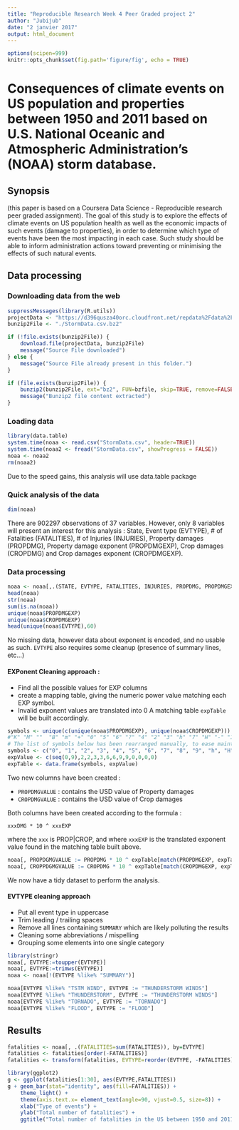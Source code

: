 ---
title: "Reproducible Research Week 4 Peer Graded project 2"
author: "Jubijub"
date: "2 janvier 2017"
output: html_document
---

```{r setup, include=FALSE}
options(scipen=999)
knitr::opts_chunk$set(fig.path='figure/fig', echo = TRUE)
```
# Consequences of climate events on US population and properties between 1950 and 2011 based on U.S. National Oceanic and Atmospheric Administration’s (NOAA) storm database.

## Synopsis
(this paper is based on a Coursera Data Science - Reproducible research peer graded assignment).
The goal of this study is to explore the effects of climate events on US population health as well as the economic impacts of such events (damage to properties), in order to determine which type of events have been the most impacting in each case.
Such study should be able to inform administration actions toward preventing or minimising the effects of such natural events.

## Data processing

### Downloading data from the web
```{r init}
suppressMessages(library(R.utils))
projectData <- "https://d396qusza40orc.cloudfront.net/repdata%2Fdata%2FStormData.csv.bz2"
bunzip2File <- "./StormData.csv.bz2"

if (!file.exists(bunzip2File)) {
    download.file(projectData, bunzip2File)
    message("Source File downloaded")
} else {
    message("Source File already present in this folder.")
}

if (file.exists(bunzip2File)) {
    bunzip2(bunzip2File, ext="bz2", FUN=bzfile, skip=TRUE, remove=FALSE)
    message("Bunzip2 file content extracted")
} 

```
### Loading data

```{r load, cache=TRUE}
library(data.table)
system.time(noaa <- read.csv("StormData.csv", header=TRUE))
system.time(noaa2 <- fread("StormData.csv", showProgress = FALSE))
noaa <- noaa2
rm(noaa2)
```
Due to the speed gains, this analysis will use data.table package

### Quick analysis of the data
```{r analyze1, cache=TRUE}
dim(noaa)
```

There are 902297 observations of 37 variables. However, only 8 variables will present an interest for this analysis : State, Event type (EVTYPE), # of Fatalities (FATALITIES), # of Injuries (INJURIES), Property damages (PROPDMG), Property damage exponent (PROPDMGEXP), Crop damages (CROPDMG) and Crop damages exponent (CROPDMGEXP).

### Data processing
```{r clean1, cache=TRUE}
noaa <- noaa[,.(STATE, EVTYPE, FATALITIES, INJURIES, PROPDMG, PROPDMGEXP, CROPDMG, CROPDMGEXP)]
head(noaa)
str(noaa)
sum(is.na(noaa))
unique(noaa$PROPDMGEXP)
unique(noaa$CROPDMGEXP)
head(unique(noaa$EVTYPE),60)
```
No missing data, however data about exponent is encoded, and no usable as such.
`EVTYPE` also requires some cleanup (presence of summary lines, etc...)

#### EXPonent Cleaning approach : 

* Find all the possible values for EXP columns
* create a mapping table, giving the numeric power value matching each EXP symbol.
* Invalid exponent values are translated into 0
A matching table `expTable` will be built accordingly.
```{r cleanexp, cache=TRUE}
symbols <- unique(c(unique(noaa$PROPDMGEXP), unique(noaa$CROPDMGEXP)))
#"K" "M" ""  "B" "m" "+" "0" "5" "6" "?" "4" "2" "3" "h" "7" "H" "-" "1" "8" "k"
# The list of symbols below has been rearranged manually, to ease maintenance
symbols <- c("0", "1", "2", "3", "4", "5", "6", "7", "8", "9", "h", "H", "k", "K", "m", "M", "b", "B","", "+", "-", "?")
expValue <- c(seq(0,9),2,2,3,3,6,6,9,9,0,0,0,0)
expTable <- data.frame(symbols, expValue)
```

Two new columns have been created :

* `PROPDMGVALUE` : contains the USD value of Property damages
* `CROPDMGVALUE` : contains the USD value of Crop damages

Both columns have been created according to the formula :

    xxxDMG * 10 ^ xxxEXP

where the `xxx` is PROP|CROP, and where `xxxEXP` is the translated exponent value found in the matching table built above.

```{r cleanexp2, cache=TRUE}
noaa[, PROPDGMGVALUE := PROPDMG * 10 ^ expTable[match(PROPDMGEXP, expTable$symbols),2]]
noaa[, CROPPDGMGVALUE := CROPDMG * 10 ^ expTable[match(CROPDMGEXP, expTable$symbols),2]]
```
We now have a tidy dataset to perform the analysis.

#### EVTYPE cleaning approach

* Put all event type in uppercase
* Trim leading / trailing spaces
* Remove all lines containing `SUMMARY` which are likely polluting the results
* Cleaning some abbreviations / mispelling
* Grouping some elements into one single category


```{r cleanevt, cache=TRUE}
library(stringr)
noaa[, EVTYPE:=toupper(EVTYPE)]
noaa[, EVTYPE:=trimws(EVTYPE)]
noaa <- noaa[!(EVTYPE %like% "SUMMARY")]

noaa[EVTYPE %like% "TSTM WIND", EVTYPE := "THUNDERSTORM WINDS"]
noaa[EVTYPE %like% "THUNDERSTORM", EVTYPE := "THUNDERSTORM WINDS"]
noaa[EVTYPE %like% "TORNADO", EVTYPE := "TORNADO"]
noaa[EVTYPE %like% "FLOOD", EVTYPE := "FLOOD"]
```


## Results
```{r fatalities, cache=TRUE}
fatalities <- noaa[, .(FATALITIES=sum(FATALITIES)), by=EVTYPE]
fatalities <- fatalities[order(-FATALITIES)]
fatalities <- transform(fatalities, EVTYPE=reorder(EVTYPE, -FATALITIES))

library(ggplot2)
g <- ggplot(fatalities[1:30], aes(EVTYPE,FATALITIES))
g + geom_bar(stat="identity", aes(fill=FATALITIES)) +
    theme_light() +
    theme(axis.text.x= element_text(angle=90, vjust=0.5, size=8)) +
    xlab("Type of events") +
    ylab("Total number of fatalities") +
    ggtitle("Total number of fatalities in the US between 1950 and 2011 by type of climate event")

```
